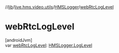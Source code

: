 //[lib](../../../index)/[live.hms.video.utils](../index)/[HMSLogger](index)/[webRtcLogLevel](web-rtc-log-level)

# webRtcLogLevel

[androidJvm]\
var [webRtcLogLevel](web-rtc-log-level): [HMSLogger.LogLevel](-log-level/index)
